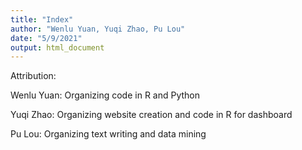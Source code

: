 ```yaml
---
title: "Index"
author: "Wenlu Yuan, Yuqi Zhao, Pu Lou"
date: "5/9/2021"
output: html_document
---
```


Attribution:

Wenlu Yuan: Organizing code in R and Python 

Yuqi Zhao: Organizing website creation and code in R for dashboard

Pu Lou: Organizing text writing and data mining